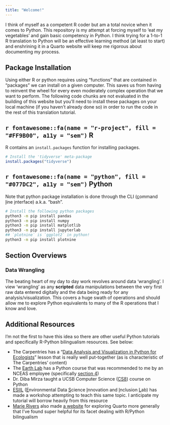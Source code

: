 ```yaml
---
title: "Welcome!"
---
```


I think of myself as a competent R coder but am a total novice when it comes to Python. This repository is my attempt at forcing myself to 'eat my vegetables' and gain basic competency in Python. I think trying for a 1-to-1 R translation to Python will be an effective learning method (at least to start) and enshrining it in a Quarto website will keep me rigorous about documenting my process.

## Package Installation

Using either R or python requires using "functions" that are contained in "packages" we can install on a given computer. This saves us from having to reinvent the wheel for every even moderately complex operation that we want to perform. The following code chunks are not evaluated in the building of this website but you'll need to install these packages on your local machine (if you haven't already done so) in order to run the code in the rest of this translation tutorial.

:::panel-tabset
## `r fontawesome::fa(name = "r-project", fill = "#FF9B00", a11y = "sem")` R

R contains an `install.packages` function for installing packages.

```r
# Install the 'tidyverse' meta-package
install.packages("tidyverse")
```

## `r fontawesome::fa(name = "python", fill = "#077DC2", a11y = "sem")` Python

Note that python package installation is done through the CLI (<u>c</u>ommand <u>l</u>ine <u>i</u>nterface) a.k.a. "bash".

```bash
# Install the following python packages
python3 -m pip install pandas
python3 -m pip install numpy
python3 -m pip install matplotlib
python3 -m pip install jupyterlab
## `plotnine` is `ggplot2` in python!
python3 -m pip install plotnine
```
:::

## Section Overviews

### Data Wrangling

The beating heart of my day to day work revolves around data 'wrangling'. I view 'wrangling' as any **scripted** data manipulations between the very first raw data entered digitally and the data being ready for any analysis/visualization. This covers a huge swath of operations and should allow me to explore Python equivalents to many of the R operations that I know and love.

## Additional Resources

I'm not the first to have this idea so there are other useful Python tutorials and specifically R-Python bilingualism resources. See below:

- The Carpentries has a "[Data Analysis and Visualization in Python for Ecologists ](https://datacarpentry.org/python-ecology-lesson/index.html)" lesson that is really well put-together (as is characteristic of The Carpentries' content)
- The [Earth Lab](https://www.earthdatascience.org/) has a Python course that was recommended to me by an NCEAS employee (specifically [section 4](https://www.earthdatascience.org/courses/intro-to-earth-data-science/python-code-fundamentals/))
- Dr. Diba Mirza taught a UCSB Computer Science ([CS8](https://ucsb-cs8.github.io/w19-mirza/lectures_list/)) course on Python
- [ESIIL](https://esiil.org/) (<u>E</u>nvironmental Data <u>S</u>cience <u>I</u>nnovation and <u>I</u>nclusion <u>L</u>ab) has made a workshop attempting to teach this same topic. I anticipate my tutorial will borrow heavily from this resource
- [Marie Rivers](https://github.com/marierivers) also made [a website](https://marierivers.github.io/marie_quarto/) for exploring Quarto more generally that I've found super helpful for its facet dealing with R/Python bilingualism
